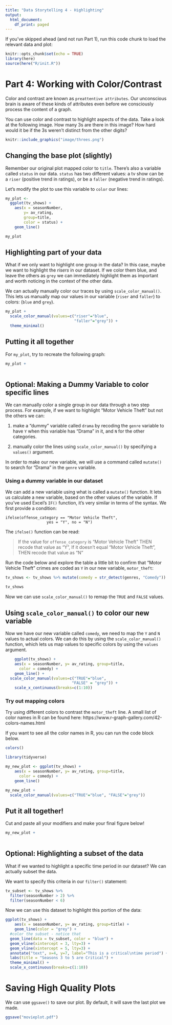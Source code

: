 ```yaml
---
title: "Data Storytelling 4 - Highlighting"
output:
  html_document:
    df_print: paged
---
```


If you've skipped ahead (and not run Part 1), run this code chunk to load the relevant data and plot:

```r
knitr::opts_chunk$set(echo = TRUE)
library(here)
source(here("R/init.R"))
```

# Part 4: Working with Color/Contrast

Color and contrast are known as `preattentive attributes`. Our unconscious brain is aware of these kinds of attributes even before we consciously process the content of a graph.

You can use color and contrast to highlight aspects of the data. Take a look at the following image. How many 3s are there in this image? How hard would it be if the 3s weren't distinct from the other digits?

```r
knitr::include_graphics("image/threes.png")
```

## Changing the base plot (slightly)

Remember our original plot mapped color to `title`. There's also a variable called `status` in our data. `status` has two different values: a tv show can be a `riser` (positive trend in ratings), or be a `faller` (negative trend in ratings).

Let's modify the plot to use this variable to `color` our lines:

```r
my_plot <- 
  ggplot(tv_shows) + 
    aes(x = seasonNumber, 
        y= av_rating, 
        group=title, 
        color = status) + 
    geom_line()

my_plot
```

## Highlighting part of your data

What if we only want to highlight one group in the data? In this case, maybe we want to highlight the *risers* in our dataset. If we color them blue, and leave the others as `grey` we can immediately highlight them as important and worth noticing in the context of the other data.

We can actually manually color our traces by using `scale_color_manual()`. This lets us manually map our values in our variable (`riser` and `faller`) to colors: (`blue` and `grey`).

```r
my_plot + 
  scale_color_manual(values=c("riser"="blue",
                              "faller"="grey")) +
  theme_minimal()
```

## Putting it all together

For `my_plot`, try to recreate the following graph:

```r
my_plot +
  
```

## Optional: Making a Dummy Variable to color specific lines

We can manually color a single group in our data through a two step process. For example, if we want to highlight "Motor Vehicle Theft" but not the others we can:

1. make a "dummy" variable called `drama` by recoding the `genre` variable to have `Y` when this variable has "Drama" in it, and `N` for the other categories.

2. manually color the lines using `scale_color_manual()` by specifying a `values()` argument.

In order to make our new variable, we will use a command called `mutate()` to search for "Drama" in the `genre` variable.


### Using a dummy variable in our dataset

We can add a new variable using what is called a `mutate()` function. It lets us calculate a new variable, based on the other values of the variable. If you've used Excel's `IF()` function, it's very similar in terms of the syntax. We first provide a condition:

```
ifelse(offense_category == "Motor Vehicle Theft", 
                  yes = "Y", no = "N")
```

The `ifelse()` function can be read:

> If the value for `offense_category` is "Motor Vehicle Theft" THEN recode that value as "Y",
> If it doesn't equal "Motor Vehicle Theft", THEN recode that value as "N"

Run the code below and explore the table a little bit to confirm that "Motor Vehicle Theft" crimes are coded as `Y` in our new variable, `motor_theft`:

```r
tv_shows <- tv_shows %>% mutate(comedy = str_detect(genres, "Comedy")) 

tv_shows
```

Now we can use `scale_color_manual()` to remap the `TRUE` and `FALSE` values.

## Using `scale_color_manual()` to color our new variable

Now we have our new variable called `comedy`, we need to map the `Y` and `N` values to actual colors. We can do this by using the `scale_color_manual()` function, which lets us map values to specific colors by using the `values` argument.

```r
    ggplot(tv_shows) + 
    aes(x = seasonNumber, y= av_rating, group=title, 
      color = comedy) + 
    geom_line() + 
  scale_color_manual(values=c("TRUE"="blue", 
                             "FALSE" = "grey")) +
    scale_x_continuous(breaks=c(1:10))

```


### Try out mapping colors

Try using different colors to contrast the `motor_theft` line. A small list of color names in R can be found here: https://www.r-graph-gallery.com/42-colors-names.html

If you want to see all the color names in R, you can run the code block below.

```r
colors()
```


```r
library(tidyverse)

my_new_plot <- ggplot(tv_shows) + 
    aes(x = seasonNumber, y= av_rating, group=title, 
      color = comedy) + 
    geom_line()

my_new_plot + 
  scale_color_manual(values=c("TRUE"="blue", "FALSE"="grey"))
```


## Put it all together!

Cut and paste all your modifiers and make your final figure below!

```r
my_new_plot +
  
```


## Optional: Highlighting a subset of the data

What if we wanted to highlight a specific time period in our dataset? We can actually subset the data. 

We want to specify this criteria in our `filter()` statement:

```r
tv_subset <- tv_shows %>%
  filter(seasonNumber > 2) %>%
  filter(seasonNumber < 6)
```

Now we can use this dataset to highlight this portion of the data:

```r

ggplot(tv_shows) + 
    aes(x = seasonNumber, y= av_rating, group=title) + 
    geom_line(color = "grey") +
  #color the subset - notice that 
  geom_line(data = tv_subset, color = "blue") +
  geom_vline(xintercept = 3, lty=3) +
  geom_vline(xintercept = 5, lty=3) +
  annotate("text", x=4, y=7, label="This is a critical\ntime period") +
  labs(title = "Seasons 3 to 5 are Critical") + 
  theme_minimal() + 
  scale_x_continuous(breaks=c(1:10))
```

# Saving High Quality Plots

We can use `ggsave()` to save our plot. By default, it will save the last plot we made. 

```r
ggsave("movieplot.pdf")
```


